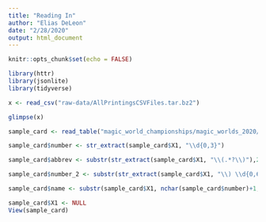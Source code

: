 ```yaml
---
title: "Reading In"
author: "Elias DeLeon"
date: "2/28/2020"
output: html_document
---
```


```r
knitr::opts_chunk$set(echo = FALSE)

library(httr)
library(jsonlite)
library(tidyverse)
```

```r
x <- read_csv("raw-data/AllPrintingsCSVFiles.tar.bz2")

glimpse(x)
```

```r
sample_card <- read_table("magic_world_championships/magic_worlds_2020/Andrea-Mengucci-Mono-Red-Aggro-Magic-World-Championship-XXVI.txt", col_names = FALSE)

sample_card$number <- str_extract(sample_card$X1, "\\d{0,3}")

sample_card$abbrev <- substr(str_extract(sample_card$X1, "\\(.*?\\)"),2,4)

sample_card$number_2 <- substr(str_extract(sample_card$X1, "\\) \\d{0,6}"), 3, nchar(sample_card$X1) + 1)

sample_card$name <- substr(sample_card$X1, nchar(sample_card$number)+1, nchar(sample_card$X1)- nchar(sample_card$abbrev) -nchar(sample_card$number_2)-3)

sample_card$X1 <- NULL
View(sample_card)
```

